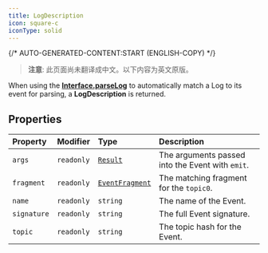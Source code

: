 ```yaml
---
title: LogDescription
icon: square-c
iconType: solid
---
```


{/* AUTO-GENERATED-CONTENT:START (ENGLISH-COPY) */}

> **注意**: 此页面尚未翻译成中文。以下内容为英文原版。

When using the [**Interface.parseLog**](/cn/sdk/content/classes/Interface#parselog) to automatically match a Log to its event for
parsing, a **LogDescription** is returned.

## Properties

| Property | Modifier | Type | Description |
| :------ | :------ | :------ | :------ |
| `args` | `readonly` | [`Result`](/cn/sdk/content/classes/Result) | The arguments passed into the Event with `emit`. |
| `fragment` | `readonly` | [`EventFragment`](/cn/sdk/content/classes/EventFragment) | The matching fragment for the `topic0`. |
| `name` | `readonly` | `string` | The name of the Event. |
| `signature` | `readonly` | `string` | The full Event signature. |
| `topic` | `readonly` | `string` | The topic hash for the Event. |
